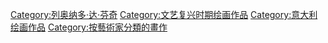 {{Commons cat|Paintings by Leonardo da Vinci}}

[[Category:列奥纳多·达·芬奇|Category:列奥纳多·达·芬奇]]
[[Category:文艺复兴时期绘画作品|Category:文艺复兴时期绘画作品]]
[[Category:意大利绘画作品|Category:意大利绘画作品]]
[[Category:按藝術家分類的畫作|Category:按藝術家分類的畫作]]